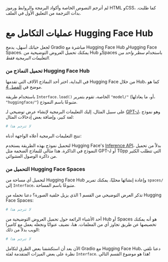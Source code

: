 لم أترجم النصوص الخاصة وأكواد البرمجة والروابط ورموز HTML وCSS، كما طلبت. بدأت الترجمة من التعليق الأول في الملف.

# عمليات التكامل مع Hugging Face Hub 

لجعل حياتك أسهل، يدمج Gradio مباشرة مع Hugging Face Hub وHugging Face Spaces.
يمكنك تحميل العروض التوضيحية من Hub وSpaces باستخدام *سطر واحد من التعليمات البرمجية فقط*.

### تحميل النماذج من Hugging Face Hub 

في البداية، اختر أحد النماذج الآلاف التي تقدمها Hugging Face من خلال Hub، كما هو موضح في [الفصل 4](/course/chapter4/2).

باستخدام طريقة `Interface.load()` الخاصة، تقوم بتمرير `"model/"` (أو، ما يعادلها، `"huggingface/"`)
متبوعًا باسم النموذج.

على سبيل المثال، إليك التعليمات البرمجية لإنشاء عرض توضيحي لـ [GPT-J](https://huggingface.co/EleutherAI/gpt-j-6B)، وهو نموذج لغة كبير، وإضافة بعض إدخالات المثال:

```py
# لا تترجم هذا
```

تنتج التعليمات البرمجية أعلاه الواجهة أدناه:

لتحميل نموذج بهذه الطريقة يستخدم Hugging Face's [Inference API](https://huggingface.co/inference-api)،
بدلاً من تحميل النموذج في الذاكرة. هذا مثالي للنماذج الضخمة مثل GPT-J أو T0pp التي
تتطلب الكثير من ذاكرة الوصول العشوائي.

### التحميل من Hugging Face Spaces 

لتحميل أي مساحة من Hugging Face Hub وإعادة إنشائها محليًا، يمكنك تمرير `spaces/` إلى `Interface`، متبوعًا باسم المساحة.

تذكر العرض التوضيحي من القسم 1 الذي يزيل خلفية الصورة؟ دعنا نحمله من Hugging Face Spaces:

```py
# لا تترجم هذا
```

أحد الأشياء الرائعة حول تحميل العروض التوضيحية من Hub أو Spaces هو أنه يمكنك تخصيصها
عن طريق تجاوز أي من
المعلمات. هنا، نضيف عنوانًا ونجعله يعمل مع كاميرا الويب بدلاً من ذلك:

```py
# لا تترجم هذا
```

الآن بعد أن استكشفنا بعض الطرق لتكامل Gradio مع Hugging Face Hub، دعنا نلقي نظرة على بعض الميزات المتقدمة لفئة `Interface`. هذا هو موضوع القسم التالي!